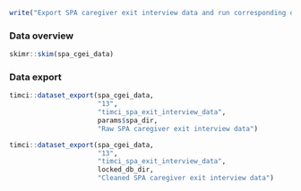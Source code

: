 ```r
write("Export SPA caregiver exit interview data and run corresponding quality checks", stderr())
```

### Data overview

```r
skimr::skim(spa_cgei_data)
```

### Data export

```r
timci::dataset_export(spa_cgei_data,
                      "13",
                      "timci_spa_exit_interview_data",
                      params$spa_dir,
                      "Raw SPA caregiver exit interview data")
```

```r
timci::dataset_export(spa_cgei_data,
                      "13",
                      "timci_spa_exit_interview_data",
                      locked_db_dir,
                      "Cleaned SPA caregiver exit interview data")
```
